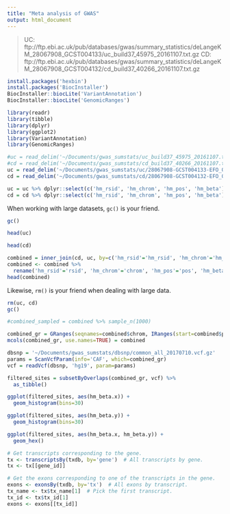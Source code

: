 ```yaml
---
title: "Meta analysis of GWAS"
output: html_document
---
```



> UC: ftp://ftp.ebi.ac.uk/pub/databases/gwas/summary_statistics/deLangeKM_28067908_GCST004133/uc_build37_45975_20161107.txt.gz
> CD: ftp://ftp.ebi.ac.uk/pub/databases/gwas/summary_statistics/deLangeKM_28067908_GCST004132/cd_build37_40266_20161107.txt.gz



```r
install.packages('hexbin')
install.packages('BiocInstaller')
BiocInstaller::biocLite('VariantAnnotation')
BiocInstaller::biocLite('GenomicRanges')
```

```r
library(readr)
library(tibble)
library(dplyr)
library(ggplot2)
library(VariantAnnotation)
library(GenomicRanges)
```


```r
#uc = read_delim('~/Documents/gwas_sumstats/uc_build37_45975_20161107.txt.gz', delim='\t')
#cd = read_delim('~/Documents/gwas_sumstats/cd_build37_40266_20161107.txt.gz', delim='\t')
uc = read_delim('~/Documents/gwas_sumstats/uc/28067908-GCST004133-EFO_0000729.h.tsv.gz', delim='\t')
cd = read_delim('~/Documents/gwas_sumstats/cd/28067908-GCST004132-EFO_0000384.h.tsv.gz', delim='\t')
```

```r
uc = uc %>% dplyr::select(c('hm_rsid', 'hm_chrom', 'hm_pos', 'hm_beta'))
cd = cd %>% dplyr::select(c('hm_rsid', 'hm_chrom', 'hm_pos', 'hm_beta'))
```

When working with large datasets, `gc()` is your friend.

```r
gc()
```


```r
head(uc)
```

```r
head(cd)
```


```r
combined = inner_join(cd, uc, by=c('hm_rsid'='hm_rsid', 'hm_chrom'='hm_chrom', 'hm_pos'='hm_pos'))
combined <- combined %>% 
  rename('hm_rsid'='rsid', 'hm_chrom'='chrom', 'hm_pos'='pos', 'hm_beta.x'='beta_cd', 'hm_beta.y'='beta_uc')
head(combined)
```

Likewise, `rm()` is your friend when dealing with large data.

```r
rm(uc, cd)
gc()
```


```r
#combined_sampled = combined %>% sample_n(1000)
```

```r
combined_gr = GRanges(seqnames=combined$chrom, IRanges(start=combined$pos, end=combined$pos))
mcols(combined_gr, use.names=TRUE) = combined
```


```r
dbsnp = '~/Documents/gwas_sumstats/dbsnp/common_all_20170710.vcf.gz'
params = ScanVcfParam(info='CAF', which=combined_gr)
vcf = readVcf(dbsnp, 'hg19', param=params)
```

```r
filtered_sites = subsetByOverlaps(combined_gr, vcf) %>%
  as_tibble()
```




```r
ggplot(filtered_sites, aes(hm_beta.x)) +
  geom_histogram(bins=30)
```

```r
ggplot(filtered_sites, aes(hm_beta.y)) +
  geom_histogram(bins=30)
```

```r
ggplot(filtered_sites, aes(hm_beta.x, hm_beta.y)) +
  geom_hex()
```

```r
# Get transcripts corresponding to the gene.
tx <- transcriptsBy(txdb, by='gene')  # All transcripts by gene.
tx <- tx[[gene_id]]

# Get the exons corresponding to one of the transcripts in the gene.
exons <- exonsBy(txdb, by='tx')  # All exons by transcript.
tx_name <- tx$tx_name[1]  # Pick the first transcript.
tx_id <- tx$tx_id[1]
exons <- exons[[tx_id]]
```



